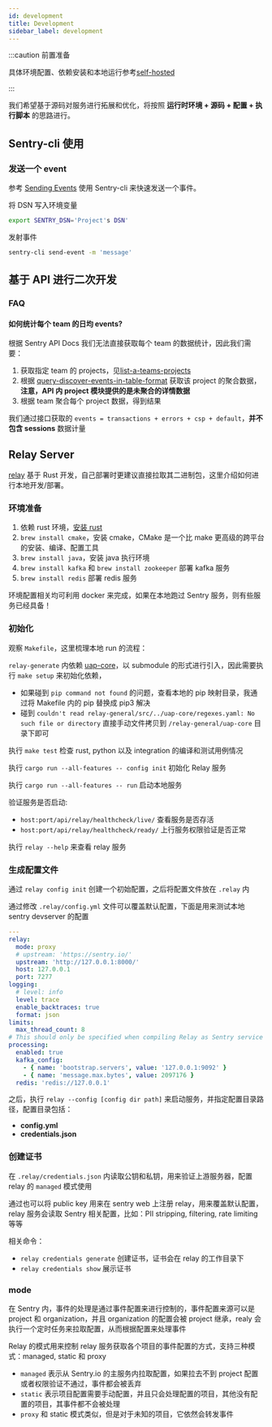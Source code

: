 ```yaml
---
id: development
title: Development
sidebar_label: development
---
```



:::caution 前置准备

具体环境配置、依赖安装和本地运行参考[self-hosted](./self_hosted#环境准备)

:::

我们希望基于源码对服务进行拓展和优化，将按照 **运行时环境 + 源码 + 配置 + 执行脚本** 的思路进行。

## Sentry-cli 使用

### 发送一个 event

参考 [Sending Events](https://docs.sentry.io/product/cli/send-event/) 使用 Sentry-cli 来快速发送一个事件。

将 DSN 写入环境变量

```bash
export SENTRY_DSN='Project's DSN'
```

发射事件

```bash
sentry-cli send-event -m 'message'
```

## 基于 API 进行二次开发

### FAQ

#### 如何统计每个 team 的日均 events?

根据 Sentry API Docs 我们无法直接获取每个 team 的数据统计，因此我们需要：

1. 获取指定 team 的 projects，见[list-a-teams-projects](https://docs.sentry.io/api/teams/list-a-teams-projects/)
2. 根据 [query-discover-events-in-table-format](https://docs.sentry.io/api/discover/query-discover-events-in-table-format/) 获取该 project 的聚合数据，**注意，API 内 project 模块提供的是未聚合的详情数据**
3. 根据 team 聚合每个 project 数据，得到结果

我们通过接口获取的 `events = transactions + errors + csp + default`，**并不包含 sessions** 数据计量

## Relay Server

[relay](https://github.com/getsentry/relay) 基于 Rust 开发，自己部署时更建议直接拉取其二进制包，这里介绍如何进行本地开发/部署。

### 环境准备

1. 依赖 rust 环境，[安装 rust](https://learnku.com/rust/wikis/29018)
2. `brew install cmake`，安装 cmake，CMake 是一个比 make 更高级的跨平台的安装、编译、配置工具
3. `brew install java`，安装 java 执行环境
4. `brew install kafka` 和 `brew install zookeeper` 部署 kafka 服务
5. `brew install redis` 部署 redis 服务

环境配置相关均可利用 docker 来完成，如果在本地跑过 Sentry 服务，则有些服务已经具备！

### 初始化

观察 `Makefile`，这里梳理本地 run 的流程：

`relay-generate` 内依赖 [uap-core](https://github.com/ua-parser/uap-core)，以 submodule 的形式进行引入，因此需要执行 `make setup` 来初始化依赖，

- 如果碰到 `pip command not found` 的问题，查看本地的 pip 映射目录，我通过将 Makefile 内的 pip 替换成 pip3 解决
- 碰到 `couldn't read relay-general/src/../uap-core/regexes.yaml: No such file or directory` 直接手动文件拷贝到 `/relay-general/uap-core` 目录下即可

执行 `make test` 检查 rust, python 以及 integration 的编译和测试用例情况

执行 `cargo run --all-features -- config init` 初始化 Relay 服务

执行 `cargo run --all-features -- run` 启动本地服务

验证服务是否启动:

- `host:port/api/relay/healthcheck/live/` 查看服务是否存活
- `host:port/api/relay/healthcheck/ready/` 上行服务权限验证是否正常

执行 `relay --help` 来查看 relay 服务

### 生成配置文件

通过 `relay config init` 创建一个初始配置，之后将配置文件放在 `.relay` 内

通过修改 `.relay/config.yml` 文件可以覆盖默认配置，下面是用来测试本地 sentry devserver 的配置

```yaml
---
relay:
  mode: proxy
  # upstream: 'https://sentry.io/'
  upstream: 'http://127.0.0.1:8000/'
  host: 127.0.0.1
  port: 7277
logging:
  # level: info
  level: trace
  enable_backtraces: true
  format: json
limits:
  max_thread_count: 8
# This should only be specified when compiling Relay as Sentry service
processing:
  enabled: true
  kafka_config:
    - { name: 'bootstrap.servers', value: '127.0.0.1:9092' }
    - { name: 'message.max.bytes', value: 2097176 }
  redis: 'redis://127.0.0.1'
```

之后，执行 `relay --config [config dir path]` 来启动服务，并指定配置目录路径，配置目录包括：

- **config.yml**
- **credentials.json**

### 创建证书

在 `.relay/credentials.json` 内读取公钥和私钥，用来验证上游服务器，配置 relay 的 `managed` 模式使用

通过也可以将 public key 用来在 sentry web 上注册 relay，用来覆盖默认配置，relay 服务会读取 Sentry 相关配置，比如：PII stripping, filtering, rate limiting 等等

相关命令：

- `relay credentials generate` 创建证书，证书会在 relay 的工作目录下
- `relay credentials show` 展示证书

### mode

在 Sentry 内，事件的处理是通过事件配置来进行控制的，事件配置来源可以是 project 和 organization，并且 organization 的配置会被 project 继承，realy 会执行一个定时任务来拉取配置，从而根据配置来处理事件

Relay 的模式用来控制 relay 服务获取各个项目的事件配置的方式，支持三种模式：managed, static 和 proxy

- `managed` 表示从 Sentry.io 的主服务内拉取配置，如果拉去不到 project 配置或者权限验证不通过，事件都会被丢弃
- `static` 表示项目配置需要手动配置，并且只会处理配置的项目，其他没有配置的项目，其事件都不会被处理
- `proxy` 和 static 模式类似，但是对于未知的项目，它依然会转发事件

